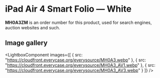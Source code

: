 
# iPad Air 4 Smart Folio — White

<Callout type='info' emoji='👉🏻'>**MH0A3ZM** is an order number for this product, used for search engines, auction websites and such.</Callout>

## Image gallery

<LightboxComponent
    images={[
      {
        src: "https://cloudfront.everycase.org/everysource/MH0A3.webp"
      },
      {
        src: "https://cloudfront.everycase.org/everysource/MH0A3_AV1.webp"
      },
      {
        src: "https://cloudfront.everycase.org/everysource/MH0A3_AV3.webp"
      }
    ]}
  />
